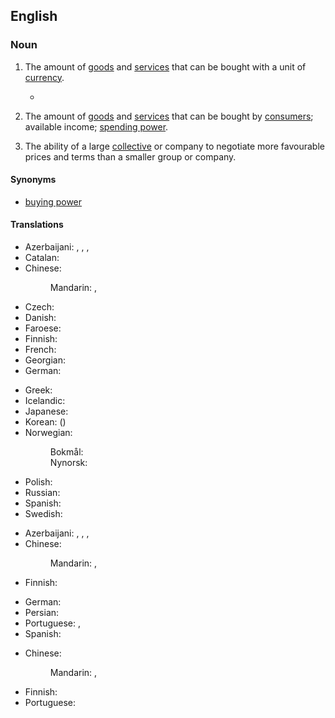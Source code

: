 ==English==
{{wikipedia}}

===Noun===
{{en-noun|-}}

# {{lb|en|economics}} The amount of [[goods]] and [[service]]s that can be bought with a unit of [[currency]].
#* {{quote-journal|en|title=Towards the end of poverty
|date=2013-06-01|volume=407|issue=8838|page=11|magazine={{w|The Economist}}
|url=http://www.economist.com/news/leaders/21578665-nearly-1-billion-people-have-been-taken-out-extreme-poverty-20-years-world-should-aim
|passage=But poverty’s scourge is fiercest below $1.25 (the average of the 15 poorest countries’ own poverty lines, measured in 2005 dollars and adjusted for differences in '''purchasing power'''): people below that level live lives that are poor, nasty, brutish and short.}}
#: {{ux|en|The exchange rates do not always reflect true differences in the '''purchasing power''' of currencies.}}
# {{lb|en|economics}} The amount of [[goods]] and [[service]]s that can be bought by [[consumer|consumers]]; available income; [[spending power]].
#: {{ux|en|High interest rates are affecting the '''purchasing power''' of homeowners.}}
# {{lb|en|business}} The ability of a large [[collective]] or company to negotiate more favourable prices and terms than a smaller group or company.
#: {{ux|en|Large supermarkets usually have better '''purchasing power''' than small, local shops.}}

====Synonyms====
* [[buying power]]

====Translations====
{{trans-top|amount of goods and services that can be purchased with a unit of currency}}
* Azerbaijani: {{t|az|alıcılıq qabiliyyəti}}, {{t|az|alıcılıq qüvvəsi}}, {{t|az|alıcı qabiliyyəti}}, {{t|az|alıcı qüvvəsi}}
* Catalan: {{t|ca|poder adquisitiu|m}}
* Chinese:
*: Mandarin: {{t+|cmn|購買力|sc=Hani}}, {{t+|cmn|购买力|tr=gòumǎilì|sc=Hani}}
* Czech: {{t+|cs|kupní síla|f}}
* Danish: {{t|da|købekraft|c}}
* Faroese: {{t|fo|keypsorka|f}}
* Finnish: {{t+|fi|ostovoima}}
* French: {{t+|fr|pouvoir d'achat|m}}
* Georgian: {{t|ka|მსყიდველობითი უნარი}}
* German: {{t+|de|Kaufkraft|f}}
{{trans-mid}}
* Greek: {{t+|el|αγοραστική δύναμη|f}}
* Icelandic: {{t+|is|kaupmáttur|m}}
* Japanese: {{t|ja|購買力|tr=こうばいりょく, kōbai-ryoku}}
* Korean: {{t+|ko|구매력}} ({{t+|ko|購買力|sc=Hani}})
* Norwegian:
*: Bokmål: {{t|nb|kjøpekraft|m|f}}
*: Nynorsk: {{t|nn|kjøpekraft|f}}
* Polish: {{t|pl|siła nabywcza|f}}
* Russian: {{t|ru|покупа́тельная спосо́бность|f}}
* Spanish: {{t+|es| poder adquisitivo}}
* Swedish: {{t+|sv|köpkraft|c}}
{{trans-bottom}}

{{trans-top|income available to households}}
* Azerbaijani: {{t|az|alıcılıq qabiliyyəti}}, {{t|az|alıcı qabiliyəti}}, {{t|az|alıcılıq qüvvəsi}}, {{t|az|alıcı qüvvəsi}}
* Chinese:
*: Mandarin: {{t+|cmn|購買力|sc=Hani}}, {{t+|cmn|购买力|tr=gòumǎilì|sc=Hani}}
* Finnish: {{t+|fi|ostovoima}}
{{trans-mid}}
* German: {{t+|de|Kaufkraft|f}}
* Persian: {{t|fa|قدرت خرید|tr=qodrat-e xarid}}
* Portuguese: {{t|pt|poder aquisitivo|m}}, {{t|pt|poder de compra|m}}
* Spanish: {{t-needed|es}}
{{trans-bottom}}

{{trans-top|ability of company}}
* Chinese:
*: Mandarin: {{t+|cmn|購買力|sc=Hani}}, {{t+|cmn|购买力|tr=gòumǎilì|sc=Hani}}
{{trans-mid}}
* Finnish: {{t|fi|hankintavoima}}
* Portuguese: {{t-needed|pt}}
{{trans-bottom}}